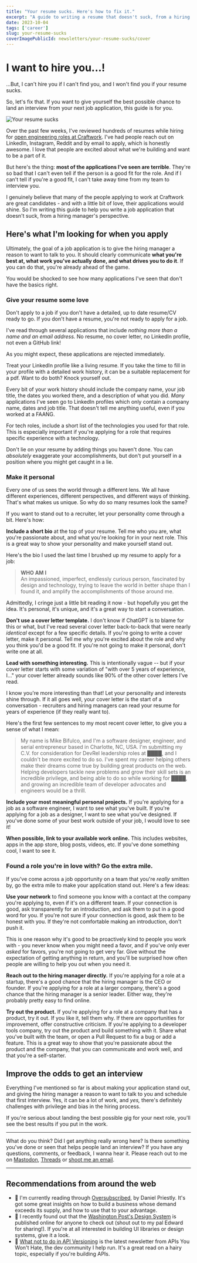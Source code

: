 ```yaml
---
title: "Your resume sucks. Here's how to fix it."
excerpt: "A guide to writing a resume that doesn't suck, from a hiring manager's perspective."
date: 2023-10-04
tags: ['career']
slug: your-resume-sucks
coverImagePublicId: newsletters/your-resume-sucks/cover
---
```


# I want to hire you...!

...But, I can't hire you if I can't find you, and I won't find you if your resume sucks.

So, let's fix that. If you want to give yourself the best possible chance to land an interview from your next job application, this guide is for you.

<Image
  publicId="newsletters/your-resume-sucks/cover"
  caption="...but I want to hire you!"
  alt="Your resume sucks"
/>

Over the past few weeks, I've reviewed hundreds of resumes while hiring for [open engineering roles at Craftwork](https://www.ycombinator.com/companies/craftwork/jobs/). I've had people reach out on LinkedIn, Instagram, Reddit and by email to apply, which is honestly awesome. I love that people are excited about what we're building and want to be a part of it.

But here's the thing: **most of the applications I've seen are terrible**. They're so bad that I can't even tell if the person is a good fit for the role. And if I can't tell if you're a good fit, I can't take away time from my team to interview you.

I genuinely believe that many of the people applying to work at Craftwork are great candidates - and with a little bit of love, their applications would shine. So I'm writing this guide to help you write a job application that doesn't suck, from a hiring manager's perspective.

## Here's what I'm looking for when you apply

Ultimately, the goal of a job application is to give the hiring manager a reason to want to talk to you. It should clearly communicate **what you're best at, what work you've actually done, and what drives you to do it**. If you can do that, you're already ahead of the game.

You would be shocked to see how many applications I've seen that don't have the basics right.

### Give your resume some love

Don't apply to a job if you don't have a detailed, up to date resume/CV ready to go. If you don't have a resume, you're not ready to apply for a job.

I've read through several applications that include _nothing more than a name and an email address._ No resume, no cover letter, no LinkedIn profile, not even a GitHub link!

As you might expect, these applications are rejected immediately.

Treat your LinkedIn profile like a living resume. If you take the time to fill in your profile with a detailed work history, it can be a suitable replacement for a pdf. Want to do both? Knock yourself out.

Every bit of your work history should include the company name, your job title, the dates you worked there, and a description of what you did. _Many_ applications I've seen go to LinkedIn profiles which only contain a company name, dates and job title. That doesn't tell me anything useful, even if you worked at a FAANG.

For tech roles, include a short list of the technologies you used for that role. This is especially important if you're applying for a role that requires specific experience with a technology.

Don't lie on your resume by adding things you haven't done. You can _absolutely_ exaggerate your accomplishments, but don't put yourself in a position where you might get caught in a lie.

### Make it personal

Every one of us sees the world through a different lens. We all have different experiences, different perspectives, and different ways of thinking. That's what makes us unique. So why do so many resumes look the same?

If you want to stand out to a recruiter, let your personality come through a bit. Here's how:

**Include a short bio** at the top of your resume. Tell me who you are, what you're passionate about, and what you're looking for in your next role. This is a great way to show your personality and make yourself stand out.

Here's the bio I used the last time I brushed up my resume to apply for a job:

> **WHO AM I** <br />
> An impassioned, imperfect, endlessly curious person, fascinated by design and technology, trying to leave the world in better shape than I found it, and amplify the accomplishments of those around me.

Admittedly, I cringe just a little bit reading it now - but hopefully you get the idea. It's personal, it's unique, and it's a great way to start a conversation.

**Don't use a cover letter template.** I don't know if ChatGPT is to blame for this or what, but I've read several cover letter back-to-back that were nearly _identical_ except for a few specific details. If you're going to write a cover letter, make it personal. Tell me why you're excited about the role and why you think you'd be a good fit. If you're not going to make it personal, don't write one at all.

**Lead with something interesting.** This is intentionally vague -- but if your cover letter starts with some variation of "with over 5 years of experience, I..." your cover letter already sounds like 90% of the other cover letters I've read.

I know you're more interesting than that! Let your personality and interests shine through. If it all goes well, your cover letter is the start of a conversation - recruiters and hiring managers can read your resume for years of experience (if they really want to).

Here's the first few sentences to my most recent cover letter, to give you a sense of what I mean:

> My name is Mike Bifulco, and I'm a software designer, engineer, and serial entrepreneur based in Charlotte, NC, USA. I'm submitting my C.V. for consideration for DevRel leadership roles at ████, and I couldn't be more excited to do so. I've spent my career helping others make their dreams come true by building great products on the web. Helping developers tackle new problems and grow their skill sets is an incredible privilege, and being able to do so while working for ████, and growing an incredible team of developer advocates and engineers would be a thrill.

**Include your most meaningful personal projects.** If you're applying for a job as a software engineer, I want to see what you've built. If you're applying for a job as a designer, I want to see what you've designed. If you've done some of your best work outside of your job, I would love to see it!

**When possible, link to your available work online.** This includes websites, apps in the app store, blog posts, videos, etc. If you've done something cool, I want to see it.

### Found a role you're in love with? Go the extra mile.

If you've come across a job opportunity on a team that you're _really_ smitten by, go the extra mile to make your application stand out. Here's a few ideas:

**Use your network** to find someone you know with a contact at the company you're applying to, even if it's on a different team. If your connection is good, ask transparently for an introduction, and ask them to put in a good word for you. If you're not sure if your connection is good, ask them to be honest with you. If they're not comfortable making an introduction, don't push it.

This is one reason why it's good to be proactively kind to people you work with - you never know when you might need a favor, and if you've only ever _asked_ for favors, you're not going to get very far. Give without the expectation of getting anything in return, and you'll be surprised how often people are willing to help you out when you need it.

**Reach out to the hiring manager directly.** If you're applying for a role at a startup, there's a good chance that the hiring manager is the CEO or founder. If you're applying for a role at a larger company, there's a good chance that the hiring manager is a senior leader. Either way, they're probably pretty easy to find online.

**Try out the product.** If you're applying for a role at a company that has a product, try it out. If you like it, tell them why. If there are opportunities for improvement, offer constructive criticism. If you're applying to a developer tools company, try out the product and build something with it. Share what you've built with the team, or open a Pull Request to fix a bug or add a feature. This is a great way to show that you're passionate about the product and the company, that you can communicate and work well, and that you're a self-starter.

## Improve the odds to get an interview

Everything I've mentioned so far is about making your application stand out, and giving the hiring manager a reason to want to talk to you and schedule that first interview. Yes, it can be a lot of work, and _yes,_ there's definitely challenges with privilege and bias in the hiring process.

If you're serious about landing the best possible gig for your next role, you'll see the best results if you put in the work.

---

What do you think? Did I get anything really wrong here? Is there something you've done or seen that helps people land an interview? If you have any questions, comments, or feedback, I wanna hear it. Please reach out to me on [Mastodon](https://hachyderm.io/@irreverentmike), [Threads](https://threads.net/@irreverentmike) or [shoot me an email](mailto:hello@mikebifulco.com).

---

## Recommendations from around the web

- 📖 I'm currently reading through [Oversubscribed](https://www.amazon.com/Oversubscribed-How-People-Lined-Business/dp/B085P1N7LR/ref=sr_1_1?keywords=oversubscribed&qid=1696419802&sr=8-1), by Daniel Priestly. It's got some great insights on how to build a business whose demand exceeds its supply, and how to use that to your advantage.
- 🎨 I recently found out that the [Washington Post's Design System](https://build.washingtonpost.com/foundations/color) is published online for anyone to check out (shout out to my pal Edward for sharing!). If you're at all interested in building UI libraries or design systems, give it a look.
- 📰 [What not to do in API Versioning](https://apisyouwonthate.com/newsletter/api-versioning-what-not-to-do/) is the latest newsletter from APIs You Won't Hate, the dev community I help run. It's a great read on a hairy topic, especially if you're building APIs.
